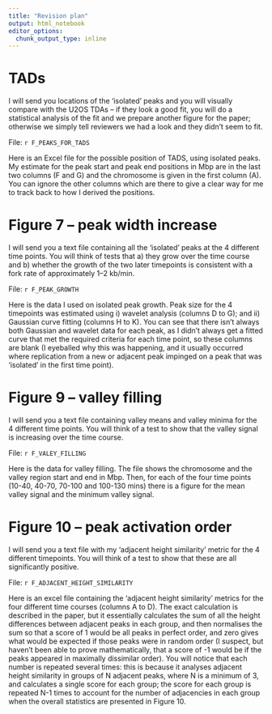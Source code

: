 ```yaml
---
title: "Revision plan"
output: html_notebook
editor_options:
  chunk_output_type: inline
---
```



# TADs

I will send you locations of the ‘isolated’ peaks and you will visually compare with the U2OS TDAs – if they look a good fit, you will do a statistical analysis of the fit and we prepare another figure for the paper; otherwise we simply tell reviewers we had a look and they didn’t seem to fit.

File: ``r F_PEAKS_FOR_TADS``

Here is an Excel file for the possible position of TADS, using isolated peaks. My estimate for the peak start and peak end positions in Mbp are in the last two columns (F and G) and the chromosome is given in the first column (A). You can ignore the other columns which are there to give a clear way for me to track back to how I derived the positions.
 
 
# Figure 7 – peak width increase

I will send you a text file containing all the ‘isolated’ peaks at the 4 different time points. You will think of tests that a) they grow over the time course and b) whether the growth of the two later timepoints is consistent with a fork rate of approximately 1–2 kb/min.

File: ``r F_PEAK_GROWTH``

Here is the data I used on isolated peak growth. Peak size for the 4 timepoints was estimated using i) wavelet analysis (columns D to G); and ii) Gaussian curve fitting (columns H to K). You can see that there isn’t always both Gaussian and wavelet data for each peak, as I didn’t always get a fitted curve that met the required criteria for each time point, so these columns are blank (I eyeballed why this was happening, and it usually occurred where replication from a new or adjacent peak impinged on a peak that was ‘isolated’ in the first time point).


# Figure 9 – valley filling

I will send you a text file containing valley means and valley minima for the 4 different time points. You will think of a test to show that the valley signal is increasing over the time course.

File: ``r F_VALEY_FILLING``

Here is the data for valley filling. The file shows the chromosome and the valley region start and end in Mbp. Then, for each of the four time points (10-40, 40-70, 70-100 and 100-130 mins) there is a figure for the mean valley signal and the minimum valley signal.
 
# Figure 10 – peak activation order

I will send you a text file with my ‘adjacent height similarity’ metric for the 4 different timepoints. You will think of a test to show that these are all significantly positive.

File: ``r F_ADJACENT_HEIGHT_SIMILARITY``

Here is an excel file containing the ‘adjacent height similarity’ metrics for the four different time courses (columns A to D). The exact calculation is described in the paper, but it essentially calculates the sum of all the height differences between adjacent peaks in each group, and then normalises the sum so that a score of 1 would be all peaks in perfect order, and zero gives what would be expected if those peaks were in random order (I suspect, but haven’t been able to prove mathematically, that a score of -1 would be if the peaks appeared in maximally dissimilar order). You will notice that each number is repeated several times: this is because it analyses adjacent height similarity in groups of N adjacent peaks, where N is a minimum of 3, and calculates a single score for each group; the score for each group is repeated N-1 times to account for the number of adjacencies in each group when the overall statistics are presented in Figure 10.